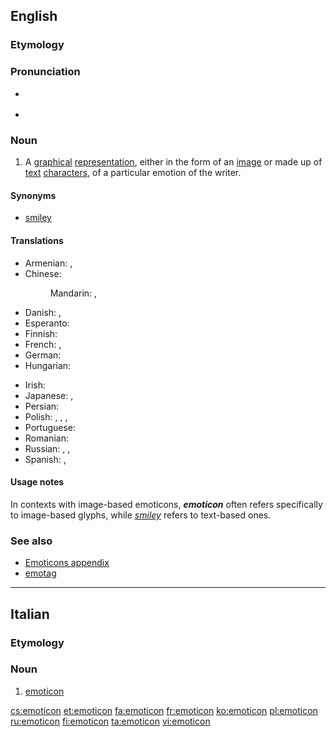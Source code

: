 ==English==
{{wikipedia}}

===Etymology===
{{blend|emotion|icon}}

===Pronunciation===
* {{a|Canada}} {{IPA|/əˈmoʊtəˌkɑn/}}
* {{a|Received Pronunciation}} {{IPA|/ɪˈməʊtɪˌkɒn/}}

===Noun===
{{en-noun}}

# A [[graphical]] [[representation]], either in the form of an [[image]] or made up of [[text]] [[character]]s, of a particular emotion of the writer.

====Synonyms====
* [[smiley]]

====Translations====
{{trans-top|representation of an emotion of the writer}}
* Armenian: {{t|hy|սմայլիկ|sc=Armn}}, {{t|hy|զմայլիկ|sc=Armn}}
* Chinese:
*: Mandarin: {{t|cmn|表情符號|sc=Hani}}, {{t|cmn|表情符号|tr=biǎoqíng fúhào|sc=Hani}}
* Danish: {{t+|da|emotikon|n}}, {{t|da|smiley|c}}
* Esperanto: {{t|eo|miensimbolo}}
* Finnish: {{t+|fi|hymiö}}
* French: {{t+|fr|binette|f}}, {{t+|fr|frimousse|f}}
* German: {{t+|de|Emoticon|n}}
* Hungarian: {{t+|hu|emotikon}}
{{trans-mid}}
* Irish: {{t|ga|straoiseog|f}}
* Japanese: {{t|ja|顔文字|tr=かおもじ, kaomoji|sc=Jpan}}, {{t|ja|絵文字|tr=えもじ, emoji|sc=Jpan}}
* Persian: {{t+|fa|شکلک|tr=šeklak|sc=fa-Arab}}
* Polish: {{t|pl|emotikona|f}}, {{t|pl|buźka|f}}, {{t+|pl|uśmieszek|m}}, {{t+|pl|emotikon|m}}
* Portuguese: {{t|pt|emoticon|m}}
* Romanian: {{t|ro|emoticon}}
* Russian: {{t+|ru|смайлик|m|tr=smájlik}}, {{t+|ru|эмотикон|m|tr=emotikón|sc=Cyrl}}, {{t|ru|смайл|m|tr=smajl|sc=Cyrl}}
* Spanish: {{t|es|emoticón|m}}, {{t+|es|emoticono|m}}
{{trans-bottom}}

====Usage notes====
In contexts with image-based emoticons, '''''emoticon''''' often refers specifically to image-based glyphs, while ''[[smiley]]'' refers to text-based ones.

===See also===
* [[Appendix:Emoticons|Emoticons appendix]]
* [[emotag]]

----

==Italian==

===Etymology===
{{etyl|en|it}}

===Noun===
{{head|it|noun|g=m|invariable}}

# [[#English|emoticon]]

[[cs:emoticon]]
[[et:emoticon]]
[[fa:emoticon]]
[[fr:emoticon]]
[[ko:emoticon]]
[[pl:emoticon]]
[[ru:emoticon]]
[[fi:emoticon]]
[[ta:emoticon]]
[[vi:emoticon]]
